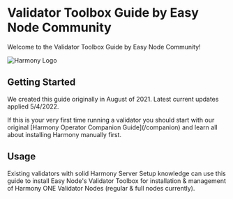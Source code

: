 
# Validator Toolbox Guide by Easy Node Community
Welcome to the Validator Toolbox Guide by Easy Node Community!

![Harmony Logo](/harmony_logo_white.png)

## Getting Started
We created this guide originally in August of 2021. Latest current updates applied 5/4/2022.

<Callout emoji="⚠️">
If this is your very first time running a validator you should start with our original [Harmony Operator Companion Guide](/companion) and learn all about installing Harmony manually first.
</Callout>

## Usage
Existing validators with solid Harmony Server Setup knowledge can use this guide to install Easy Node's Validator Toolbox for installation & management of Harmony ONE Validator Nodes (regular & full nodes currently). 